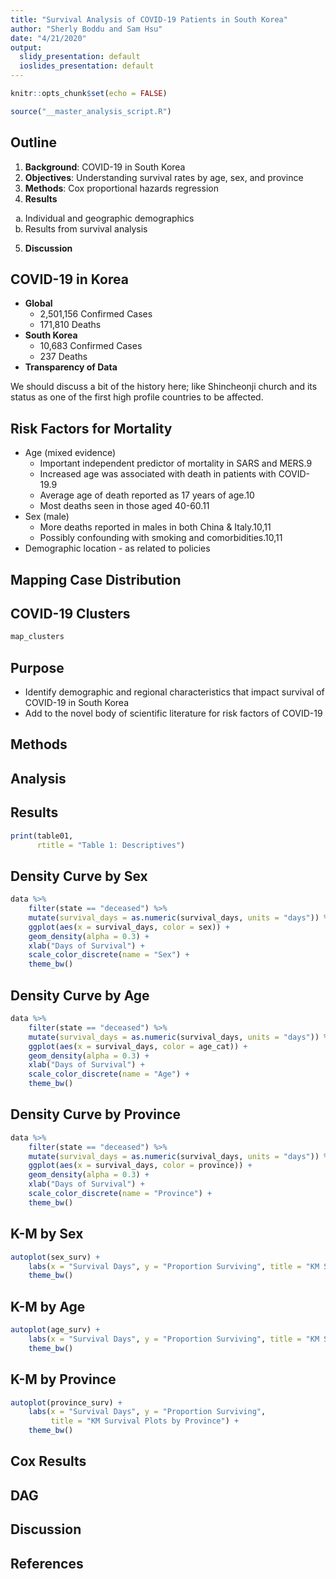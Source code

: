 ```yaml
---
title: "Survival Analysis of COVID-19 Patients in South Korea"
author: "Sherly Boddu and Sam Hsu"
date: "4/21/2020"
output:
  slidy_presentation: default
  ioslides_presentation: default
---
```


```r
knitr::opts_chunk$set(echo = FALSE)
```

```r
source("__master_analysis_script.R")
```

## Outline
1. __Background__: COVID-19 in South Korea
2. __Objectives__: Understanding survival rates by age, sex, and province
3. __Methods__: Cox proportional hazards regression
4. __Results__
a) Individual and geographic demographics
b) Results from survival analysis
5. __Discussion__

## COVID-19 in Korea
- __Global__
    + 2,501,156 Confirmed Cases
    + 171,810 Deaths

- __South Korea__
    + 10,683 Confirmed Cases
    + 237 Deaths

- __Transparency of Data__

We should discuss a bit of the history here; like Shincheonji church and its status as one of the first high profile countries to be affected.

## Risk Factors for Mortality
- Age (mixed evidence)
    + Important independent predictor of mortality in SARS and MERS.9
    + Increased age was associated with death in patients with COVID-19.9
    + Average age of death reported as 17 years of age.10
    + Most deaths seen in those aged 40-60.11

- Sex (male)
    + More deaths reported in males in both China & Italy.10,11
    + Possibly confounding with smoking and comorbidities.10,11

- Demographic location - as related to policies


## Mapping Case Distribution

## COVID-19 Clusters

```r
map_clusters
```

## Purpose
- Identify demographic and regional characteristics that impact survival of COVID-19 in South Korea
- Add to the novel body of scientific literature for risk factors of COVID-19

## Methods

## Analysis

## Results
```r
print(table01,
      rtitle = "Table 1: Descriptives")
```

## Density Curve by Sex
```r
data %>% 
    filter(state == "deceased") %>% 
    mutate(survival_days = as.numeric(survival_days, units = "days")) %>% 
    ggplot(aes(x = survival_days, color = sex)) +
    geom_density(alpha = 0.3) +
    xlab("Days of Survival") +
    scale_color_discrete(name = "Sex") +
    theme_bw()
```

## Density Curve by Age
```r
data %>% 
    filter(state == "deceased") %>% 
    mutate(survival_days = as.numeric(survival_days, units = "days")) %>% 
    ggplot(aes(x = survival_days, color = age_cat)) +
    geom_density(alpha = 0.3) +
    xlab("Days of Survival") +
    scale_color_discrete(name = "Age") +
    theme_bw()
```

## Density Curve by Province
```r
data %>% 
    filter(state == "deceased") %>% 
    mutate(survival_days = as.numeric(survival_days, units = "days")) %>% 
    ggplot(aes(x = survival_days, color = province)) +
    geom_density(alpha = 0.3) +
    xlab("Days of Survival") +
    scale_color_discrete(name = "Province") +
    theme_bw()
```

## K-M by Sex

```r
autoplot(sex_surv) +
    labs(x = "Survival Days", y = "Proportion Surviving", title = "KM Survival Plots by Sex") +
    theme_bw()
```

## K-M by Age

```r
autoplot(age_surv) +
    labs(x = "Survival Days", y = "Proportion Surviving", title = "KM Survival Plots by Age") + 
    theme_bw()
```

## K-M by Province
```r
autoplot(province_surv) +
    labs(x = "Survival Days", y = "Proportion Surviving",
         title = "KM Survival Plots by Province") + 
    theme_bw()
```

## Cox Results

## DAG

## Discussion

## References
